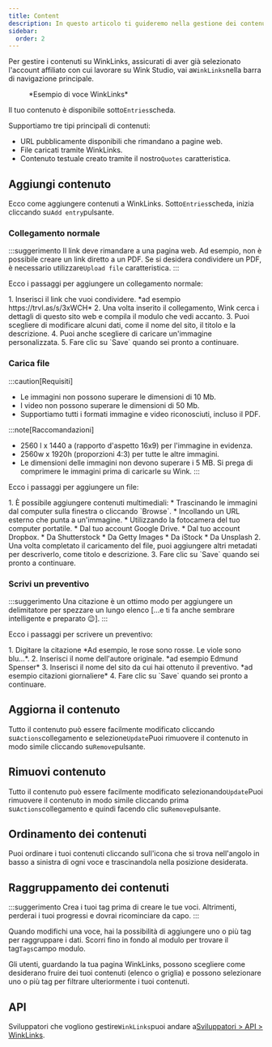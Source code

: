 ```yaml
---
title: Content
description: In questo articolo ti guideremo nella gestione dei contenuti WinkLinks.
sidebar:
  order: 2
---
```


Per gestire i contenuti su WinkLinks, assicurati di aver già selezionato l'account affiliato con cui lavorare su Wink Studio, vai a`WinkLinks`nella barra di navigazione principale.

<figure>
  <CloudinaryImage width="350" height="561" resize="scale" quality="best" alt="Voce di WinkLinks" src="academy/winklinks-entry" errorImage="noimage_opaque_nyrtl0.png" />

  <figcaption>*Esempio di voce WinkLinks*</figcaption>
</figure>


Il tuo contenuto è disponibile sotto`Entries`scheda.

Supportiamo tre tipi principali di contenuti:

* URL pubblicamente disponibili che rimandano a pagine web.
* File caricati tramite WinkLinks.
* Contenuto testuale creato tramite il nostro`Quotes` caratteristica.

## Aggiungi contenuto

Ecco come aggiungere contenuti a WinkLinks. Sotto`Entries`scheda, inizia cliccando su`Add entry`pulsante.

### Collegamento normale

:::suggerimento
Il link deve rimandare a una pagina web. Ad esempio, non è possibile creare un link diretto a un PDF. Se si desidera condividere un PDF, è necessario utilizzare`Upload file` caratteristica.
:::

Ecco i passaggi per aggiungere un collegamento normale:

<Steps>
  1. Inserisci il link che vuoi condividere. *ad esempio https://trvl.as/s/3xWCH*
  2. Una volta inserito il collegamento, Wink cerca i dettagli di questo sito web e compila il modulo che vedi accanto.
  3. Puoi scegliere di modificare alcuni dati, come il nome del sito, il titolo e la descrizione.
  4. Puoi anche scegliere di caricare un'immagine personalizzata.
  5. Fare clic su `Save` quando sei pronto a continuare.
</Steps>


### Carica file

:::caution\[Requisiti]

* Le immagini non possono superare le dimensioni di 10 Mb.
* I video non possono superare le dimensioni di 50 Mb.
* Supportiamo tutti i formati immagine e video riconosciuti, incluso il PDF.

:::note\[Raccomandazioni]

* 2560 l x 1440 a (rapporto d'aspetto 16x9) per l'immagine in evidenza.
* 2560w x 1920h (proporzioni 4:3) per tutte le altre immagini.
* Le dimensioni delle immagini non devono superare i 5 MB. Si prega di comprimere le immagini prima di caricarle su Wink.
  :::

Ecco i passaggi per aggiungere un file:

<Steps>
  1. È possibile aggiungere contenuti multimediali:
     * Trascinando le immagini dal computer sulla finestra o cliccando `Browse`.
     * Incollando un URL esterno che punta a un'immagine.
     * Utilizzando la fotocamera del tuo computer portatile.
     * Dal tuo account Google Drive.
     * Dal tuo account Dropbox.
     * Da Shutterstock
     * Da Getty Images
     * Da iStock
     * Da Unsplash
  2. Una volta completato il caricamento del file, puoi aggiungere altri metadati per descriverlo, come titolo e descrizione.
  3. Fare clic su `Save` quando sei pronto a continuare.
</Steps>


### Scrivi un preventivo

:::suggerimento
Una citazione è un ottimo modo per aggiungere un delimitatore per spezzare un lungo elenco \[...e ti fa anche sembrare intelligente e preparato 😉].
:::

Ecco i passaggi per scrivere un preventivo:

<Steps>
  1. Digitare la citazione *Ad esempio, le rose sono rosse. Le viole sono blu...*.
  2. Inserisci il nome dell'autore originale. *ad esempio Edmund Spenser*
  3. Inserisci il nome del sito da cui hai ottenuto il preventivo. *ad esempio citazioni giornaliere*
  4. Fare clic su `Save` quando sei pronto a continuare.
</Steps>


## Aggiorna il contenuto

Tutto il contenuto può essere facilmente modificato cliccando su`Actions`collegamento e selezione`Update`Puoi rimuovere il contenuto in modo simile cliccando su`Remove`pulsante.

## Rimuovi contenuto

Tutto il contenuto può essere facilmente modificato selezionando`Update`Puoi rimuovere il contenuto in modo simile cliccando prima su`Actions`collegamento e quindi facendo clic su`Remove`pulsante.

## Ordinamento dei contenuti

Puoi ordinare i tuoi contenuti cliccando sull'icona che si trova nell'angolo in basso a sinistra di ogni voce e trascinandola nella posizione desiderata.

## Raggruppamento dei contenuti

:::suggerimento
Crea i tuoi tag prima di creare le tue voci. Altrimenti, perderai i tuoi progressi e dovrai ricominciare da capo.
:::

Quando modifichi una voce, hai la possibilità di aggiungere uno o più tag per raggruppare i dati. Scorri fino in fondo al modulo per trovare il tag`Tags`campo modulo.

Gli utenti, guardando la tua pagina WinkLinks, possono scegliere come desiderano fruire dei tuoi contenuti (elenco o griglia) e possono selezionare uno o più tag per filtrare ulteriormente i tuoi contenuti.

## API

Sviluppatori che vogliono gestire`WinkLinks`puoi andare a[Sviluppatori > API > WinkLinks](/developers/apis/#winklinks-api).

